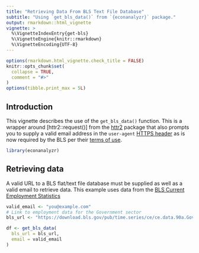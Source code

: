 ```yaml
---
title: "Retrieving Data From BLS Text File Database"
subtitle: "Using `get_bls_data()` from `{econanalyzr}` package."
output: rmarkdown::html_vignette
vignette: >
  %\VignetteIndexEntry{get-bls}
  %\VignetteEngine{knitr::rmarkdown}
  %\VignetteEncoding{UTF-8}
---
```


```r
options(rmarkdown.html_vignette.check_title = FALSE)
knitr::opts_chunk$set(
  collapse = TRUE,
  comment = "#>"
)
options(tibble.print_max = 5L)
```

## Introduction

This vignette describes the use of the `get_bls_data()` function. This is a wrapper around [httr2::request()] from the [httr2](https://httr2.r-lib.org/) package that also prompts you to supply a valid email address in the `user-agent` [HTTPS header](https://developer.mozilla.org/en-US/docs/Web/HTTP/Reference/Headers/User-Agent) as is now required by the BLS per their [terms of use](https://www.bls.gov/bls/blsterms.htm).

```r
library(econanalyzr)
```

## Retrieving data

A valid URL to a BLS flat/text file database must be supplied as well as a valid email to retrieve data. This example uses data from the [BLS Current Employment Statistics](https://www.bls.gov/ces/data/)

```r
valid_email <- "you@example.com"
# Link to employment data for the Government sector
bls_url <- "https://download.bls.gov/pub/time.series/ce/ce.data.90a.Government.Employment" 

df <- get_bls_data(
  bls_url = bls_url,
  email = valid_email
)
```


